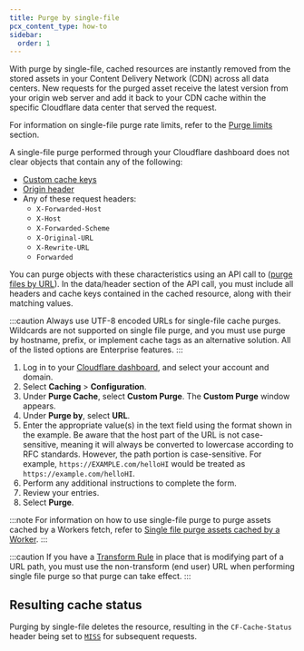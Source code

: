 ```yaml
---
title: ​Purge by single-file
pcx_content_type: how-to
sidebar:
  order: 1
---
```


With purge by single-file, cached resources are instantly removed from the stored assets in your Content Delivery Network (CDN) across all data centers. New requests for the purged asset receive the latest version from your origin web server and add it back to your CDN cache within the specific Cloudflare data center that served the request.

For information on single-file purge rate limits, refer to the [Purge limits](/cache/how-to/purge-cache/#purge-limits) section.

A single-file purge performed through your Cloudflare dashboard does not clear objects that contain any of the following:

- [Custom cache keys](/cache/how-to/cache-keys/)
- [Origin header](https://developer.mozilla.org/en-US/docs/Web/HTTP/Headers/Origin)
- Any of these request headers:
  - `X-Forwarded-Host`
  - `X-Host`
  - `X-Forwarded-Scheme`
  - `X-Original-URL`
  - `X-Rewrite-URL`
  - `Forwarded`

You can purge objects with these characteristics using an API call to ([purge files by URL](/api/resources/cache/methods/purge/)). In the data/header section of the API call, you must include all headers and cache keys contained in the cached resource, along with their matching values.

:::caution
Always use UTF-8 encoded URLs for single-file cache purges. Wildcards are not supported on single file purge, and you must use purge by hostname, prefix, or implement cache tags as an alternative solution. All of the listed options are Enterprise features.
:::

1. Log in to your [Cloudflare dashboard](https://dash.cloudflare.com/login), and select your account and domain.
2. Select **Caching** > **Configuration**.
3. Under **Purge Cache**, select **Custom Purge**. The **Custom Purge** window appears.
4. Under **Purge by**, select **URL**.
5. Enter the appropriate value(s) in the text field using the format shown in the example. Be aware that the host part of the URL is not case-sensitive, meaning it will always be converted to lowercase according to RFC standards. However, the path portion is case-sensitive. For example, `https://EXAMPLE.com/helloHI` would be treated as `https://example.com/helloHI`.
6. Perform any additional instructions to complete the form.
7. Review your entries.
8. Select **Purge**.

:::note
For information on how to use single-file purge to purge assets cached by a Workers fetch, refer to [Single file purge assets cached by a Worker](/workers/reference/how-the-cache-works/#single-file-purge-assets-cached-by-a-worker).
:::

:::caution
If you have a [Transform Rule](/rules/transform/) in place that is modifying part of a URL path, you must use the non-transform (end user) URL when performing single file purge so that purge can take effect.
:::

## Resulting cache status

Purging by single-file deletes the resource, resulting in the `CF-Cache-Status` header being set to [`MISS`](/cache/concepts/cache-responses/#miss) for subsequent requests.
